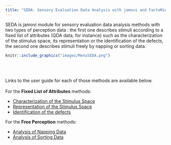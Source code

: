 ```yaml
---
title: "SEDA: Sensory Evaluation Data Analysis with jamovi and FactoMineR"
---
```


SEDA is jamovi module for sensory evaluation data analysis methods with two types of perception data : the first one describes stimuli according to a fixed list of attributes (QDA data, for instance) such as the characterization of the stimulus space, its representation or the identification of the defects, the second one describes stimuli freely by napping or sorting data.

```r
knitr::include_graphics("images/MenuSEDA.png")
```
<br><br />

Links to the user guide for each of those methods are available below.
<br><br />
For the **Fixed List of Attributes** methods:

* [Characterization of the Stimulus Space](charstim.html)
* [Representation of the Stimulus Space](repstim.html)            
* [Identification of the defects](idef.html)

For the **Free Perception** methods:

* [Analysis of Napping Data](AND.html)
* [Analysis of Sorting Data](ASD.html)

